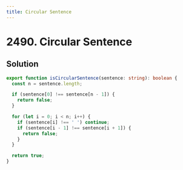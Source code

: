 ```yaml
---
title: Circular Sentence
---
```


# 2490. Circular Sentence

## Solution

```typescript filename="solution.ts" copy
export function isCircularSentence(sentence: string): boolean {
  const n = sentence.length;

  if (sentence[0] !== sentence[n - 1]) {
    return false;
  }

  for (let i = 0; i < n; i++) {
    if (sentence[i] !== ' ') continue;
    if (sentence[i - 1] !== sentence[i + 1]) {
      return false;
    }
  }

  return true;
}
```

<ProblemLink
  codingSite="leetcode"
  href="https://leetcode.com/problems/circular-sentence"
  title="Circular Sentence"
/>

